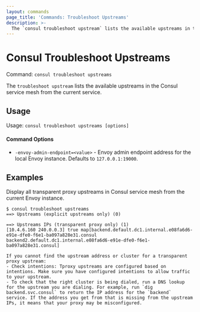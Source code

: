 ```yaml
---
layout: commands
page_title: 'Commands: Troubleshoot Upstreams'
description: >-
  The `consul troubleshoot upstream` lists the available upstreams in the Consul service mesh from the current service.
---
```


# Consul Troubleshoot Upstreams

Command: `consul troubleshoot upstreams`

The `troubleshoot upstream` lists the available upstreams in the Consul service mesh from the current service.

## Usage

Usage: `consul troubleshoot upstreams [options]`

#### Command Options

- `-envoy-admin-endpoint=<value>` - Envoy admin endpoint address for the local Envoy instance.
Defaults to `127.0.0.1:19000`.

## Examples

Display all transparent proxy upstreams in Consul service mesh from the current Envoy instance.

  ```shell-session
  $ consul troubleshoot upstreams
  ==> Upstreams (explicit upstreams only) (0)

  ==> Upstreams IPs (transparent proxy only) (1)
  [10.4.6.160 240.0.0.3] true map[backend.default.dc1.internal.e08fa6d6-e91e-dfe0-f6e1-ba097a828e31.consul backend2.default.dc1.internal.e08fa6d6-e91e-dfe0-f6e1-ba097a828e31.consul]

  If you cannot find the upstream address or cluster for a transparent proxy upstream:
  - Check intentions: Tproxy upstreams are configured based on intentions. Make sure you have configured intentions to allow traffic to your upstream.
  - To check that the right cluster is being dialed, run a DNS lookup for the upstream you are dialing. For example, run `dig backend.svc.consul` to return the IP address for the `backend` service. If the address you get from that is missing from the upstream IPs, it means that your proxy may be misconfigured.
  ```
